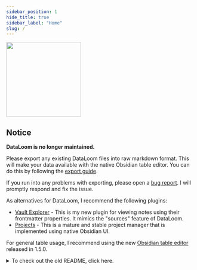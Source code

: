 ```yaml
---
sidebar_position: 1
hide_title: true
sidebar_label: "Home"
slug: /
---
```



<img src={coverURL} height="200" />

## Notice

**DataLoom is no longer maintained.**

Please export any existing DataLoom files into raw markdown format. This will make your data available with the native Obsidian table editor. You can do this by following the [export guide](https://dataloom.xyz/basics/export).

If you run into any problems with exporting, please open a [bug report](https://github.com/decaf-dev/obsidian-dataloom/issues/new?assignees=&labels=bug&projects=&template=BUG.yml). I will promptly respond and fix the issue.

As alternatives for DataLoom, I recommend the following plugins:

-   [Vault Explorer](https://github.com/decaf-dev/obsidian-vault-explorer) - This is my new plugin for viewing notes using their frontmatter properties. It mimics the "sources" feature of DataLoom.
-   [Projects](https://github.com/marcusolsson/obsidian-projects) - This is a mature and stable project manager that is implemented using native Obsidian UI.

For general table usage, I recommend using the new [Obsidian table editor](https://www.youtube.com/watch?v=kl47U4CgyJg) released in 1.5.0.

<details>
<summary>To check out the old README, click here.</summary>
<Badges />

DataLoom is an [Obsidian.md](https://obsidian.md/) plugin for desktop and mobile. It allows you to create databases similar to [Notion.so](https://notion.so).

With DataLoom, you can weave together data from diverse sources and display them in different views. Use this plugin if you want a straightforward way to create and manage databases and enhance the organization of your Obsidian vault.

<BuyMeACoffee />
</details>
